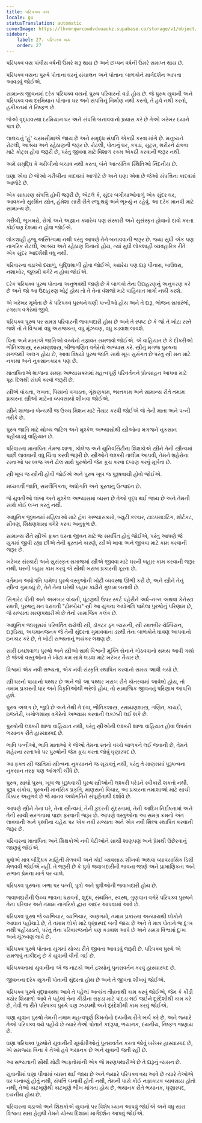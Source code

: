 ```yaml
---
title: પરિપક્વ વય
locale: gu
statusTranslation: automatic
coverImage: https://lhvmrqwrcowdvduuaukz.supabase.co/storage/v1/object/public/strapi-uploads/small_cover-educacion-fundamental.webp-2d51a7828a2b1309555be27f7e2a61a0.webp
sidebar:
    label: 27. પરિપક્વ વય
    order: 27
---
```

પરિપક્વ વય પાંત્રીસ વર્ષની ઉંમરે શરૂ થાય છે અને છપ્પન વર્ષની ઉંમરે સમાપ્ત થાય છે.

પરિપક્વ વયના પુરુષે પોતાના ઘરનું સંચાલન અને પોતાના બાળકોને માર્ગદર્શન આપતા આવડવું જોઈએ.

સામાન્ય જીવનમાં દરેક પરિપક્વ વયનો પુરુષ પરિવારનો વડો હોય છે. જે પુરુષ યુવાની અને પરિપક્વ વય દરમિયાન પોતાના ઘર અને સંપત્તિનું નિર્માણ નથી કરતો, તે હવે નથી કરતો, હકીકતમાં તે નિષ્ફળ છે.

જેઓ વૃદ્ધાવસ્થા દરમિયાન ઘર અને સંપત્તિ બનાવવાનો પ્રયાસ કરે છે તેઓ ખરેખર દયાને પાત્ર છે.

લાલચનું 'હું' ચરમસીમાએ જાય છે અને સમૃદ્ધ સંપત્તિ એકઠી કરવા માંગે છે. મનુષ્યને રોટલી, આશ્રય અને રહેઠાણની જરૂર છે. રોટલી, પોતાનું ઘર, કપડાં, સુટ્સ, શરીરને ઢાંકવા માટે કોટ્સ હોવા જરૂરી છે, પરંતુ જીવવા માટે વિશાળ રકમ એકઠી કરવાની જરૂર નથી.

અમે સમૃદ્ધિ કે ગરીબીનો બચાવ નથી કરતા, બંને આત્યંતિક સ્થિતિઓ નિંદનીય છે.

ઘણા એવા છે જેઓ ગરીબીના કાદવમાં આળોટે છે અને ઘણા એવા છે જેઓ સંપત્તિના કાદવમાં આળોટે છે.

એક સાધારણ સંપત્તિ હોવી જરૂરી છે, એટલે કે, સુંદર બગીચાઓવાળું એક સુંદર ઘર, આવકનો સુરક્ષિત સ્ત્રોત, હંમેશા સારી રીતે રજૂ થવું અને ભૂખ્યું ન રહેવું. આ દરેક માનવી માટે સામાન્ય છે.

ગરીબી, ભૂખમરો, રોગો અને અજ્ઞાન ક્યારેય પણ સંસ્કારી અને સુસંસ્કૃત હોવાનો દાવો કરતા કોઈપણ દેશમાં ન હોવા જોઈએ.

લોકશાહી હજુ અસ્તિત્વમાં નથી પરંતુ આપણે તેને બનાવવાની જરૂર છે. જ્યાં સુધી એક પણ નાગરિક રોટલી, આશ્રય અને રહેઠાણ વિનાનો હોય, ત્યાં સુધી લોકશાહી વ્યવહારિક રીતે એક સુંદર આદર્શથી વધુ નથી.

પરિવારના વડાઓ દયાળુ, બુદ્ધિશાળી હોવા જોઈએ, ક્યારેય પણ દારૂ પીનારા, ખાઉધરા, નશાખોર, જુલમી વગેરે ન હોવા જોઈએ.

દરેક પરિપક્વ પુરુષ પોતાના અનુભવથી જાણે છે કે બાળકો તેના ઉદાહરણનું અનુકરણ કરે છે અને જો આ ઉદાહરણ ખોટું હોય તો તે તેના વંશજો માટે વાહિયાત માર્ગો નક્કી કરશે.

એ ખરેખર મૂર્ખતા છે કે પરિપક્વ પુરુષને ઘણી પત્નીઓ હોય અને તે દારૂ, ભોજન સમારંભો, રંગરાગ વગેરેમાં જીવે.

પરિપક્વ પુરુષ પર સમગ્ર પરિવારની જવાબદારી હોય છે અને તે સ્પષ્ટ છે કે જો તે ખોટા રસ્તે જશે તો તે વિશ્વમાં વધુ અરાજકતા, વધુ મૂંઝવણ, વધુ કડવાશ લાવશે.

પિતા અને માતાએ જાતિઓ વચ્ચેનો તફાવત સમજવો જોઈએ. એ વાહિયાત છે કે દીકરીઓ ભૌતિકશાસ્ત્ર, રસાયણશાસ્ત્ર, બીજગણિત વગેરેનો અભ્યાસ કરે. સ્ત્રીનું મગજ પુરુષના મગજથી અલગ હોય છે, આવા વિષયો પુરુષ જાતિ સાથે ખૂબ સુસંગત છે પરંતુ સ્ત્રી મન માટે નકામા અને નુકસાનકારક પણ છે.

માતાપિતાએ શાળાના સમગ્ર અભ્યાસક્રમમાં મહત્વપૂર્ણ પરિવર્તનને પ્રોત્સાહન આપવા માટે પૂરા દિલથી સંઘર્ષ કરવો જરૂરી છે.

સ્ત્રીએ વાંચતા, લખતા, પિયાનો વગાડતા, ગૂંથણકામ, ભરતકામ અને સામાન્ય રીતે તમામ પ્રકારના સ્ત્રીઓ માટેના વ્યવસાયો શીખવા જોઈએ.

સ્ત્રીને શાળાના બેન્ચથી જ ઉચ્ચ મિશન માટે તૈયાર કરવી જોઈએ જે તેની માતા અને પત્ની તરીકે છે.

પુરુષ જાતિ માટે યોગ્ય જટિલ અને મુશ્કેલ અભ્યાસોથી સ્ત્રીઓના મગજને નુકસાન પહોંચાડવું વાહિયાત છે.

પરિવારના માતાપિતા તેમજ શાળા, કોલેજ અને યુનિવર્સિટીના શિક્ષકોએ સ્ત્રીને તેની સ્ત્રીત્વમાં પાછી લાવવાની વધુ ચિંતા કરવી જરૂરી છે. સ્ત્રીઓને લશ્કરી તાલીમ આપવી, તેમને શહેરોના રસ્તાઓ પર ધ્વજ અને ઢોલ સાથે પુરુષોની જેમ કૂચ કરવા દબાણ કરવું મૂર્ખતા છે.

સ્ત્રી ખૂબ જ સ્ત્રીની હોવી જોઈએ અને પુરુષ ખૂબ જ પુરૂષવાચી હોવો જોઈએ.

મધ્યવર્તી જાતિ, સમલૈંગિકતા, અધોગતિ અને ક્રૂરતાનું ઉત્પાદન છે.

જે યુવતીઓ લાંબા અને મુશ્કેલ અભ્યાસમાં વ્યસ્ત છે તેઓ વૃદ્ધ થઈ જાય છે અને તેમની સાથે કોઈ લગ્ન કરતું નથી.

આધુનિક જીવનમાં મહિલાઓ માટે ટૂંકા અભ્યાસક્રમો, બ્યુટી કલ્ચર, ટાઇપરાઇટિંગ, શોર્ટકટ, સીવણ, શિક્ષણશાસ્ત્ર વગેરે કરવા અનુકૂળ છે.

સામાન્ય રીતે સ્ત્રીએ ફક્ત ઘરના જીવન માટે જ સમર્પિત હોવું જોઈએ, પરંતુ આપણે જે યુગમાં જીવી રહ્યા છીએ તેની ક્રૂરતાને કારણે, સ્ત્રીએ ખાવા અને જીવવા માટે કામ કરવાની જરૂર છે.

ખરેખર સંસ્કારી અને સુસંસ્કૃત સમાજમાં સ્ત્રીએ જીવવા માટે ઘરની બહાર કામ કરવાની જરૂર નથી. ઘરની બહાર કામ કરવું એ સૌથી ખરાબ પ્રકારની ક્રૂરતા છે.

વર્તમાન અધોગતિ પામેલા પુરુષે વસ્તુઓની ખોટી વ્યવસ્થા ઊભી કરી છે, અને સ્ત્રીને તેનું સ્ત્રીત્વ ગુમાવ્યું છે, તેને તેના ઘરેથી બહાર કાઢીને ગુલામ બનાવી છે.

સિગારેટ પીતી અને અખબાર વાંચતી, ઘૂંટણથી ઉપર સ્કર્ટ પહેરીને અર્ધ-નગ્ન અથવા કેનેસ્ટા રમતી, પુરુષનું મન ધરાવતી "ટોમ્બોય" સ્ત્રી આ યુગના અધોગતિ પામેલા પુરુષોનું પરિણામ છે, જે સભ્યતા મરણપથારીએ છે તેનો સામાજિક કલંક છે.

આધુનિક જાસૂસમાં પરિવર્તિત થયેલી સ્ત્રી, ડૉક્ટર ડ્રગ વ્યસની, સ્ત્રી રમતવીર ચેમ્પિયન, દારૂડિયા, અપમાનજનક જે તેની સુંદરતા ગુમાવવાના ડરથી તેના બાળકોને ધાવણ આપવાનો ઇનકાર કરે છે, તે ખોટી સભ્યતાનું ભયંકર લક્ષણ છે.

સારી ઇચ્છાવાળા પુરુષો અને સ્ત્રીઓ સાથે વિશ્વની મુક્તિ સેનાને ગોઠવવાનો સમય આવી ગયો છે જેઓ વસ્તુઓના તે ખોટા ક્રમ સામે લડવા માટે ખરેખર તૈયાર છે.

વિશ્વમાં એક નવી સભ્યતા, એક નવી સંસ્કૃતિ સ્થાપિત કરવાનો સમય આવી ગયો છે.

સ્ત્રી ઘરનો પાયાનો પથ્થર છે અને જો આ પથ્થર ખરાબ રીતે કોતરવામાં આવેલો હોય, તો તમામ પ્રકારની ધાર અને વિકૃતિઓથી ભરેલો હોય, તો સામાજિક જીવનનું પરિણામ આપત્તિ હશે.

પુરુષ અલગ છે, જુદો છે અને તેથી તે દવા, ભૌતિકશાસ્ત્ર, રસાયણશાસ્ત્ર, ગણિત, કાયદો, ઇજનેરી, ખગોળશાસ્ત્ર વગેરેનો અભ્યાસ કરવાની લક્ઝરી લઈ શકે છે.

પુરુષોની લશ્કરી શાળા વાહિયાત નથી, પરંતુ સ્ત્રીઓની લશ્કરી શાળા વાહિયાત હોવા ઉપરાંત ભયાનક રીતે હાસ્યાસ્પદ છે.

ભાવિ પત્નીઓ, ભાવિ માતાઓ કે જેઓ તેમના સ્તનો વચ્ચે બાળકને લઈ જવાની છે, તેમને શહેરના રસ્તાઓ પર પુરુષોની જેમ કૂચ કરતા જોવું ઘૃણાસ્પદ છે.

આ ફક્ત સ્ત્રી જાતિમાં સ્ત્રીત્વના નુકસાનને જ સૂચવતું નથી, પરંતુ તે માણસમાં પુરૂષત્વના નુકસાન તરફ પણ આંગળી ચીંધે છે.

પુરુષ, સાચો પુરુષ, ખૂબ જ પુરૂષવાચી પુરુષ સ્ત્રીઓની લશ્કરી પરેડને સ્વીકારી શકતો નથી. પુરૂષ સંકોચ, પુરુષની માનસિક પ્રકૃતિ, માણસનો વિચાર, આ પ્રકારના તમાશાઓ માટે સાચી ધિક્કાર અનુભવે છે જે માનવ અધોગતિને સંપૂર્ણતાથી દર્શાવે છે.

આપણે સ્ત્રીને તેના ઘરે, તેના સ્ત્રીત્વમાં, તેની કુદરતી સુંદરતામાં, તેની આદિમ નિર્દોષતામાં અને તેની સાચી સરળતામાં પાછા ફરવાની જરૂર છે. આપણે વસ્તુઓના આ સમગ્ર ક્રમનો અંત લાવવાની અને પૃથ્વીના ચહેરા પર એક નવી સભ્યતા અને એક નવી શિલ્પ સ્થાપિત કરવાની જરૂર છે.

પરિવારના માતાપિતા અને શિક્ષકોએ નવી પેઢીઓને સાચી શાણપણ અને પ્રેમથી ઉછેરવાનું જાણવું જોઈએ.

પુત્રોએ માત્ર બૌદ્ધિક માહિતી મેળવવી અને કોઈ વ્યવસાય શીખવો અથવા વ્યાવસાયિક ડિગ્રી મેળવવી જોઈએ નહીં. તે જરૂરી છે કે પુત્રો જવાબદારીની ભાવના જાણે અને પ્રામાણિકતા અને સભાન પ્રેમના માર્ગ પર ચાલે.

પરિપક્વ પુરુષના ખભા પર પત્ની, પુત્રો અને પુત્રીઓની જવાબદારી હોય છે.

જવાબદારીની ઉચ્ચ ભાવના ધરાવતો, શુદ્ધ, સંયમિત, સ્વસ્થ, ગુણવાન વગેરે પરિપક્વ પુરુષને તેના પરિવાર અને તમામ નાગરિકો દ્વારા આદર આપવામાં આવે છે.

પરિપક્વ પુરુષ જે વ્યભિચાર, વ્યભિચાર, અણગમો, તમામ પ્રકારના અન્યાયથી લોકોને આઘાત પહોંચાડે છે, તે તમામ લોકો માટે ઘૃણાસ્પદ બની જાય છે અને તે માત્ર પોતાને જ દુઃખ નથી પહોંચાડતો, પરંતુ તેના પરિવારજનોને પણ કડવાશ આપે છે અને સમગ્ર વિશ્વમાં દુઃખ અને મૂંઝવણ લાવે છે.

પરિપક્વ પુરુષે પોતાના યુગમાં યોગ્ય રીતે જીવતા આવડવું જરૂરી છે. પરિપક્વ પુરુષે એ સમજવું તાકીદનું છે કે યુવાની વીતી ગઈ છે.

પરિપક્વતામાં યુવાનીના એ જ નાટકો અને દ્રશ્યોનું પુનરાવર્તન કરવું હાસ્યાસ્પદ છે.

જીવનના દરેક યુગની પોતાની સુંદરતા હોય છે અને તે જીવતા શીખવું જોઈએ.

પરિપક્વ પુરુષે વૃદ્ધાવસ્થા આવે તે પહેલાં અત્યંત તીવ્રતાથી કામ કરવું જોઈએ, જેમ કે કીડી કઠોર શિયાળો આવે તે પહેલાં તેના કીડીના રાફડા માટે પાંદડા લઈ જઈને દૂરંદેશીથી કામ કરે છે, તેવી જ રીતે પરિપક્વ પુરુષે પણ ઝડપથી અને દૂરંદેશીથી કામ કરવું જોઈએ.

ઘણા યુવાન પુરુષો તેમની તમામ મહત્વપૂર્ણ કિંમતોનો દયનીય રીતે ખર્ચ કરે છે, અને જ્યારે તેઓ પરિપક્વ વયે પહોંચે છે ત્યારે તેઓ પોતાને કદરૂપા, ભયાનક, દયનીય, નિષ્ફળ જણાય છે.

ઘણા પરિપક્વ પુરુષોને યુવાનીની મૂર્ખામીઓનું પુનરાવર્તન કરતા જોવું ખરેખર હાસ્યાસ્પદ છે, એ સમજ્યા વિના કે તેઓ હવે ભયાનક છે અને યુવાની જતી રહી છે.

આ સભ્યતાની સૌથી મોટી આફતોમાંની એક જે મરણપથારીએ છે તે દારૂનું વ્યસન છે.

યુવાનીમાં ઘણા પીવામાં વ્યસ્ત થઈ જાય છે અને જ્યારે પરિપક્વ વય આવે છે ત્યારે તેઓએ ઘર બનાવ્યું હોતું નથી, સંપત્તિ બનાવી હોતી નથી, તેમની પાસે કોઈ નફાકારક વ્યવસાય હોતો નથી, તેઓ કાટખૂણેથી કાટખૂણે ભીખ માંગતા હોય છે, ભયાનક રીતે ભયાનક, ઘૃણાસ્પદ, દયનીય હોય છે.

પરિવારના વડાઓ અને શિક્ષકોએ યુવાનો પર વિશેષ ધ્યાન આપવું જોઈએ અને વધુ સારા વિશ્વના સારા હેતુથી તેમને યોગ્ય દિશામાં માર્ગદર્શન આપવું જોઈએ.
